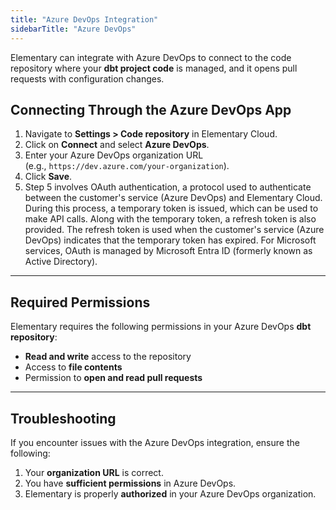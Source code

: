 ```yaml
---
title: "Azure DevOps Integration"
sidebarTitle: "Azure DevOps"
---
```


Elementary can integrate with Azure DevOps to connect to the code repository where your **dbt project code** is managed, and it opens pull requests with configuration changes.

## Connecting Through the Azure DevOps App

1. Navigate to **Settings > Code repository** in Elementary Cloud.  
2. Click on **Connect** and select **Azure DevOps**.  
3. Enter your Azure DevOps organization URL \
(e.g., `https://dev.azure.com/your-organization`).  
4. Click **Save**.  
5. Step 5 involves OAuth authentication, a protocol used to authenticate between the customer's service (Azure DevOps) and Elementary Cloud. During this process, a temporary token is issued, which can be used to make API calls. Along with the temporary token, a refresh token is also provided. The refresh token is used when the customer's service (Azure DevOps) indicates that the temporary token has expired. For Microsoft services, OAuth is managed by Microsoft Entra ID (formerly known as Active Directory).

---

## Required Permissions

Elementary requires the following permissions in your Azure DevOps **dbt repository**:

- **Read and write** access to the repository  
- Access to **file contents**  
- Permission to **open and read pull requests**  

---

## Troubleshooting

If you encounter issues with the Azure DevOps integration, ensure the following:  

1. Your **organization URL** is correct.  
2. You have **sufficient permissions** in Azure DevOps.  
3. Elementary is properly **authorized** in your Azure DevOps organization.  
